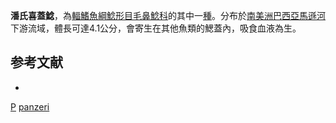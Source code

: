 {{Speciesbox
| genus = Stegophilus
| species = panzeri
| authority = [[Ahl|Ahl]], 1931
| status = NE
| status_system = IUCN3.1
| synonyms = *''Henonemus panzeri''<br /><small>Ahl, 1931</small>
}}

'''潘氏喜蓋鯰'''，為[[輻鰭魚綱|輻鰭魚綱]][[鯰形目|鯰形目]][[毛鼻鯰科|毛鼻鯰科]]的其中一[[種|種]]。分布於[[南美洲|南美洲]][[巴西|巴西]][[亞馬遜河|亞馬遜河]]下游流域，體長可達4.1公分，會寄生在其他魚類的鰓蓋內，吸食血液為生。

==参考文献==
*{{FishBase_species|genus=Stegophilus|species=panzeri|year=2011|month=12}}

{{Taxonbar}}

[[Category:1931年描述的鱼类|P]]
[[Category:喜盖鲶属|panzeri]]


{{鯰形目小作品}}